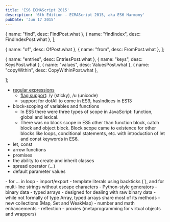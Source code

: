 ```yaml
---
title: 'ES6 ECMAScript 2015'
description: '6th Edition – ECMAScript 2015, aka ES6 Harmony'
pubDate: 'Jun 17 2015'
---
```


  { name: "find", desc: FindPost.what },
  { name: "findIndex", desc: FindIndexPost.what },
];

  { name: "of", desc: OfPost.what },
  { name: "from", desc: FromPost.what },
];

  { name: "entries", desc: EntriesPost.what },
  { name: "keys", desc: KeysPost.what },
  { name: "values", desc: ValuesPost.what },
  { name: "copyWithin", desc: CopyWithinPost.what },
  
];

- <a href="https://exploringjs.com/impatient-js/ch_regexps.html" target="_blank">regular expressions</a>
  - <a href="https://exploringjs.com/impatient-js/ch_regexps.html#reg-exp-flags" target="_blank">flag support</a>: /y (sticky), /u (unicode)
  - support for dotAll to come in ES9, hasIndices in ES13
- block-scoping of variables and functions
  - In ES5 there were three types of scope in JavaScript: function, global and lexical. 
  - There was no block scope in ES5 other than function block, catch block and object block. Block scope came to existence for other blocks like loops, conditional statements, etc. with introduction of let and const keywords in ES6. 
- let, const
- arrow functions
- promises
- the ability to create and inherit classes
- spread operator (...)
- default parameter values
<Methods label={staticMethodsLabel} list={staticMethods} />
<Methods label={searchMethodsLabel} list={searchMethods} />
<Methods label={copyMethodsLabel} list={copyMethods} />
- for ... in loop
- import/export
- template literals using backticks (`), and for multi-line strings without escape characters
- Python-style generators
- binary data
- typed arrays
  - designed for dealing with raw binary data
  - while not formally of type Array, typed arrays share most of its methods 
- new collections (Map, Set and WeakMap)
- number and math enhancements
- reflection
- proxies (metaprogramming for virtual objects and wrappers)

